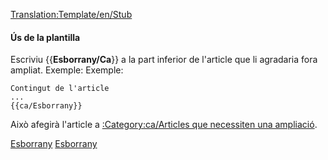 <noinclude>[[Translation:Template/en/Stub]]</noinclude><noinclude></noinclude>{{ca/Metacaixa d'avís| tipus  = informació
| imatge =en/StubIcon.png| text   = <strong>Esborrany</strong><br>Aques article és un esborrany. Vostè pot col·laborar [{{fullurl:{{NAMESPACE}}:{{PAGENAME}}|action=edit}} ampliant-lo].
}}<includeonly>{{{1|[[Category:ca/Articles que necessiten una ampliació]]}}}</includeonly><noinclude>

====Ús de la plantilla====
Escriviu <nowiki>{{</nowiki>'''Esborrany/Ca'''<nowiki>}}</nowiki> a la part inferior de l'article que li agradaria fora ampliat. Exemple:
Exemple:
<pre>
Contingut de l'article
...
{{ca/Esborrany}}
</pre>
Això afegirà l'article a [[:Category:ca/Articles que necessiten una ampliació]].

[[Category:ca/Plantilles|Esborrany]][[Category:ca/Caixes de missatges|Esborrany]]</noinclude>